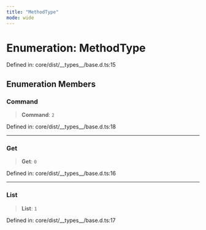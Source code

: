 ```yaml
---
title: "MethodType"
mode: wide
---
```

  
# Enumeration: MethodType

Defined in: core/dist/\_\_types\_\_/base.d.ts:15

## Enumeration Members

### Command

> **Command**: `2`

Defined in: core/dist/\_\_types\_\_/base.d.ts:18

***

### Get

> **Get**: `0`

Defined in: core/dist/\_\_types\_\_/base.d.ts:16

***

### List

> **List**: `1`

Defined in: core/dist/\_\_types\_\_/base.d.ts:17

